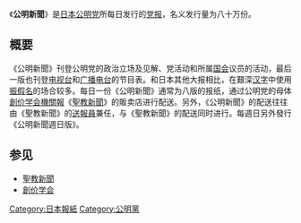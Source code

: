 {{Infobox Newspaper
| name = 公明新聞
| image = [[File:Komei_Shimbun_(2006.05.06).jpg|250px]]
| caption = 公明党党报局（東京都[[新宿区|新宿区]]）
| type = [[日报|日报]]
| format = [[大报|大报]]
| owners = [[公明党|公明党]]党报
| publisher = 
| editor = 新井秀男
| chiefeditor = 
| assoceditor = 
| staff = 
| foundation = 1962年（[[昭和|昭和]]37年）4月2日
| ceased publication = 
| language = [[日语|日语]]
| price = [[日元|日元]]150.00
| headquarters = {{JPN}}[[東京都|東京都]][[新宿区|新宿区]][[南元町|南元町]]17番地
| ISSN = 
| website = http://www.komei.or.jp/news/index.html
}}
《'''公明新聞'''》是[[日本|日本]][[公明党|公明党]]所每日发行的[[党报|党报]]，名义发行量为八十万份。

== 概要 ==
《公明新聞》刊登公明党的政治立场及见解、党活动和所属[[国会_(日本)|国会]]议员的活动，最后一版也刊登[[电视台|电视台]]和[[广播电台|广播电台]]的节目表。和日本其他大报相比，在艱深[[汉字|汉字]]中使用[[振假名|振假名]]的场合较多。每日一份《公明新聞》通常为八版的报纸，通过公明党的母体[[創价学会|創价学会]][[機關報|機關報]]《[[聖教新聞|聖教新聞]]》的販卖店进行配送。另外，《公明新聞》的配送往往由《聖教新聞》的[[送報員|送報員]]兼任，与《聖教新聞》的配送同时进行。每週日另外發行《公明新聞週日版》。

== 参见 ==
* [[聖教新聞|聖教新聞]]
* [[創价学会|創价学会]]

{{日本各大報紙}}

[[Category:日本報紙|Category:日本報紙]]
[[Category:公明黨|Category:公明黨]]